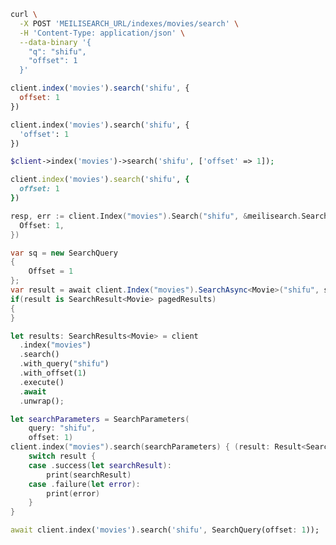 <CodeGroup>

```bash cURL
curl \
  -X POST 'MEILISEARCH_URL/indexes/movies/search' \
  -H 'Content-Type: application/json' \
  --data-binary '{
    "q": "shifu",
    "offset": 1
  }'
```

```javascript JS
client.index('movies').search('shifu', {
  offset: 1
})
```

```python Python
client.index('movies').search('shifu', {
  'offset': 1
})
```

```php PHP
$client->index('movies')->search('shifu', ['offset' => 1]);
```

```ruby Ruby
client.index('movies').search('shifu', {
  offset: 1
})
```

```go Go
resp, err := client.Index("movies").Search("shifu", &meilisearch.SearchRequest{
  Offset: 1,
})
```

```csharp C#
var sq = new SearchQuery
{
    Offset = 1
};
var result = await client.Index("movies").SearchAsync<Movie>("shifu", sq);
if(result is SearchResult<Movie> pagedResults)
{
}
```

```rust Rust
let results: SearchResults<Movie> = client
  .index("movies")
  .search()
  .with_query("shifu")
  .with_offset(1)
  .execute()
  .await
  .unwrap();
```

```swift Swift
let searchParameters = SearchParameters(
    query: "shifu",
    offset: 1)
client.index("movies").search(searchParameters) { (result: Result<Searchable<Movie>, Swift.Error>) in
    switch result {
    case .success(let searchResult):
        print(searchResult)
    case .failure(let error):
        print(error)
    }
}
```

```dart Dart
await client.index('movies').search('shifu', SearchQuery(offset: 1));
```
</CodeGroup>